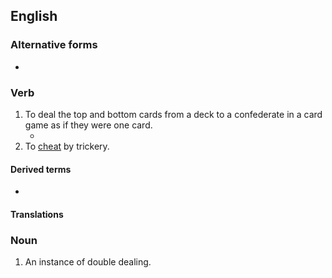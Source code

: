 {{also|double-deal}}
==English==

===Alternative forms===
* {{l|en|double-deal}}

===Verb===
{{en-verb|double deals|double dealing|double dealt}}

# To deal the top and bottom cards from a deck to a confederate in a card game as if they were one card.
#* {{quote-text|lang=en|year=2003|author=Bill Brooks|title=Law for Hire|page=102|passage=Barely looking up from his smooth hands and the cards they held, the gambler said, “You're not a good enough cardplayer I'd have to '''double deal''' you."}}
# To [[cheat]] by trickery.

====Derived terms====
* {{l|en|double-dealer}}

====Translations====
{{trans-top|to deal the top and bottom cards from a deck}}
{{trans-mid}}
{{trans-bottom}}

===Noun===
{{en-noun}}

# An instance of double dealing.